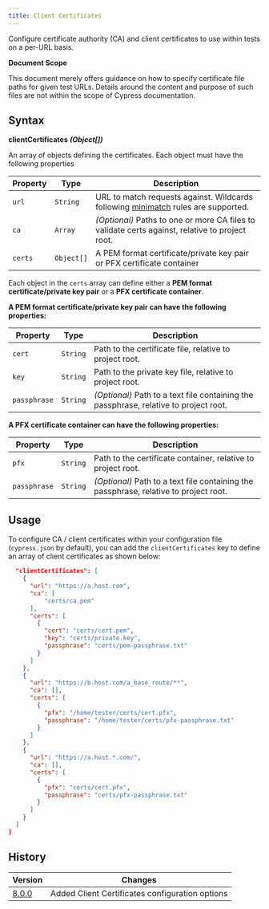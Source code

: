 ```yaml
---
title: Client Certificates
---
```


Configure certificate authority (CA) and client certificates to use within tests
on a per-URL basis.

<Alert type="info">

<strong className="alert-header">Document Scope</strong>

This document merely offers guidance on how to specify certificate file paths
for given test URLs. Details around the content and purpose of such files are
not within the scope of Cypress documentation.

</Alert>

## Syntax

**<Icon name="angle-right"></Icon> clientCertificates** **_(Object[])_**

An array of objects defining the certificates. Each object must have the
following properties

| Property | Type       | Description                                                                                                              |
| -------- | ---------- | ------------------------------------------------------------------------------------------------------------------------ |
| `url`    | `String`   | URL to match requests against. Wildcards following [minimatch](https://github.com/isaacs/minimatch) rules are supported. |
| `ca`     | `Array`    | _(Optional)_ Paths to one or more CA files to validate certs against, relative to project root.                          |
| `certs`  | `Object[]` | A PEM format certificate/private key pair or PFX certificate container                                                   |

Each object in the `certs` array can define either a **PEM format
certificate/private key pair** or a **PFX certificate container**.

**A PEM format certificate/private key pair can have the following properties:**

| Property     | Type     | Description                                                                           |
| ------------ | -------- | ------------------------------------------------------------------------------------- |
| `cert`       | `String` | Path to the certificate file, relative to project root.                               |
| `key`        | `String` | Path to the private key file, relative to project root.                               |
| `passphrase` | `String` | _(Optional)_ Path to a text file containing the passphrase, relative to project root. |

**A PFX certificate container can have the following properties:**

| Property     | Type     | Description                                                                           |
| ------------ | -------- | ------------------------------------------------------------------------------------- |
| `pfx`        | `String` | Path to the certificate container, relative to project root.                          |
| `passphrase` | `String` | _(Optional)_ Path to a text file containing the passphrase, relative to project root. |

## Usage

To configure CA / client certificates within your configuration file
(`cypress.json` by default), you can add the `clientCertificates` key to define
an array of client certificates as shown below:

```json
  "clientCertificates": [
    {
      "url": "https://a.host.com",
      "ca": [
          "certs/ca.pem"
      ],
      "certs": [
        {
          "cert": "certs/cert.pem",
          "key": "certs/private.key",
          "passphrase": "certs/pem-passphrase.txt"
        }
      ]
    },
    {
      "url": "https://b.host.com/a_base_route/**",
      "ca": [],
      "certs": [
        {
          "pfx": "/home/tester/certs/cert.pfx",
          "passphrase": "/home/tester/certs/pfx-passphrase.txt"
        }
      ]
    },
    {
      "url": "https://a.host.*.com/",
      "ca": [],
      "certs": [
        {
          "pfx": "certs/cert.pfx",
          "passphrase": "certs/pfx-passphrase.txt"
        }
      ]
    }
  ]
}
```

## History

| Version                                     | Changes                                         |
| ------------------------------------------- | ----------------------------------------------- |
| [8.0.0](/guides/references/changelog#8-0-0) | Added Client Certificates configuration options |
